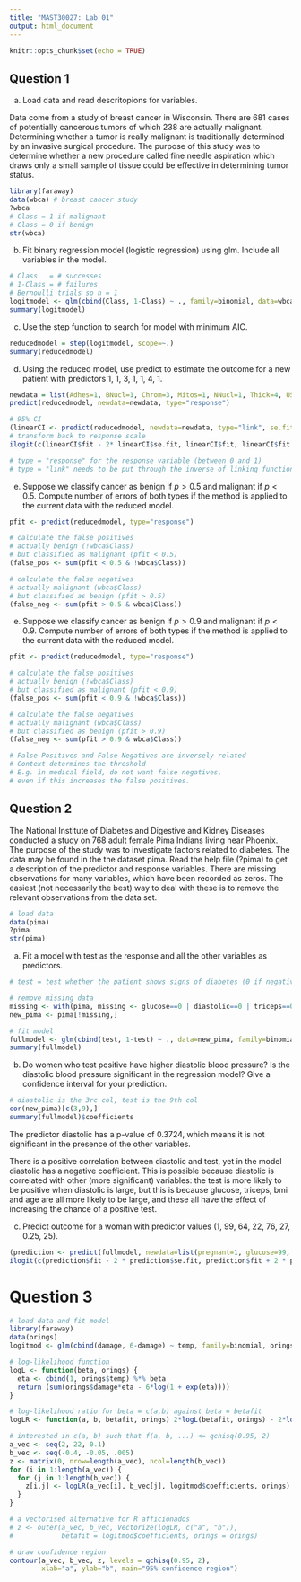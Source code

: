 ```yaml
---
title: "MAST30027: Lab 01"
output: html_document
---
```


```r
knitr::opts_chunk$set(echo = TRUE)
```


## Question 1

a) Load data and read descritopions for variables. 

Data come from a study of breast cancer in Wisconsin. There are 681 cases of potentially cancerous tumors of which 238 are actually malignant. Determining whether a tumor is really malignant is traditionally determined by an invasive surgical procedure. The purpose of this study was to determine whether a new procedure called fine needle aspiration which draws only a small sample of tissue could be effective in determining tumor status.

```r
library(faraway)
data(wbca) # breast cancer study 
?wbca
# Class = 1 if malignant
# Class = 0 if benign
str(wbca)
```

b) Fit binary regression model (logistic regression) using glm. Include all variables in the model. 

```r
# Class   = # successes
# 1-Class = # failures
# Bernoulli trials so n = 1
logitmodel <- glm(cbind(Class, 1-Class) ~ ., family=binomial, data=wbca)
summary(logitmodel)
```

c) Use the step function to search for model with minimum AIC. 

```r
reducedmodel = step(logitmodel, scope=~.)
summary(reducedmodel)
```

d) Using the reduced model, use predict to estimate the outcome for a new patient with predictors 1, 1, 3, 1, 1, 4, 1.

```r
newdata = list(Adhes=1, BNucl=1, Chrom=3, Mitos=1, NNucl=1, Thick=4, UShap=1)
predict(reducedmodel, newdata=newdata, type="response")

# 95% CI
(linearCI <- predict(reducedmodel, newdata=newdata, type="link", se.fit=TRUE))
# transform back to response scale
ilogit(c(linearCI$fit - 2* linearCI$se.fit, linearCI$fit, linearCI$fit + 2* linearCI$se.fit))

# type = "response" for the response variable (between 0 and 1)
# type = "link" needs to be put through the inverse of linking function (ilogit in this case)
```

e) Suppose we classify cancer as benign if $p > 0.5$ and malignant if $p < 0.5$. Compute number of errors of both types if the method is applied to the current data with the reduced model. 

```r
pfit <- predict(reducedmodel, type="response")

# calculate the false positives
# actually benign (!wbca$Class)
# but classified as malignant (pfit < 0.5)
(false_pos <- sum(pfit < 0.5 & !wbca$Class))

# calculate the false negatives 
# actually malignant (wbca$Class)
# but classified as benign (pfit > 0.5)
(false_neg <- sum(pfit > 0.5 & wbca$Class))
```

e) Suppose we classify cancer as benign if $p > 0.9$ and malignant if $p < 0.9$. Compute number of errors of both types if the method is applied to the current data with the reduced model. 

```r
pfit <- predict(reducedmodel, type="response")

# calculate the false positives
# actually benign (!wbca$Class)
# but classified as malignant (pfit < 0.9)
(false_pos <- sum(pfit < 0.9 & !wbca$Class))

# calculate the false negatives 
# actually malignant (wbca$Class)
# but classified as benign (pfit > 0.9)
(false_neg <- sum(pfit > 0.9 & wbca$Class))

# False Positives and False Negatives are inversely related 
# Context determines the threshold
# E.g. in medical field, do not want false negatives, 
# even if this increases the false positives. 
```

## Question 2

The National Institute of Diabetes and Digestive and Kidney Diseases conducted a study on 768 adult female Pima Indians living near Phoenix. The purpose of the study was to investigate factors related to diabetes. The data may be found in the the dataset pima. Read the help file (?pima) to get a description of the predictor and response variables. There are missing observations for many variables, which have been recorded as zeros. The easiest (not necessarily the best) way to deal with these is to remove the relevant observations from the data set.

```r
# load data
data(pima)
?pima
str(pima)
```

a) Fit a model with test as the response and all the other variables as predictors. 

```r
# test = test whether the patient shows signs of diabetes (0 if negative, 1 if positive)

# remove missing data 
missing <- with(pima, missing <- glucose==0 | diastolic==0 | triceps==0 | bmi == 0)
new_pima <- pima[!missing,]

# fit model
fullmodel <- glm(cbind(test, 1-test) ~ ., data=new_pima, family=binomial)
summary(fullmodel)
```

b) Do women who test positive have higher diastolic blood pressure? Is the diastolic blood pressure significant in the regression model? Give a confidence interval for your prediction. 

```r
# diastolic is the 3rc col, test is the 9th col
cor(new_pima)[c(3,9),]
summary(fullmodel)$coefficients
```

The predictor diastolic has a p-value of 0.3724, which means it is not significant in the presence of the other variables. 

There is a positive correlation between diastolic and test, yet in the model diastolic has a negative coefficient. This is possible because diastolic is correlated with other (more significant) variables: the test is more likely to be positive when diastolic is large, but this is because glucose, triceps, bmi and age are all more likely to be large, and these all have the effect of increasing the chance of a positive test. 

c) Predict outcome for a woman with predictor values (1, 99, 64, 22, 76, 27, 0.25, 25).

```r
(prediction <- predict(fullmodel, newdata=list(pregnant=1, glucose=99, diastolic=64, triceps=22, insulin=76, bmi=27, diabetes=0.25, age=25), type="link", se.fit=TRUE))
ilogit(c(prediction$fit - 2 * prediction$se.fit, prediction$fit + 2 * prediction$se.fit))
```

# Question 3

```r
# load data and fit model
library(faraway)
data(orings)
logitmod <- glm(cbind(damage, 6-damage) ~ temp, family=binomial, orings)

# log-likelihood function
logL <- function(beta, orings) {
  eta <- cbind(1, orings$temp) %*% beta
  return (sum(orings$damage*eta - 6*log(1 + exp(eta))))
}

# log-likelihood ratio for beta = c(a,b) against beta = betafit
logLR <- function(a, b, betafit, orings) 2*logL(betafit, orings) - 2*logL(c(a, b), orings)

# interested in c(a, b) such that f(a, b, ...) <= qchisq(0.95, 2)
a_vec <- seq(2, 22, 0.1)
b_vec <- seq(-0.4, -0.05, .005)
z <- matrix(0, nrow=length(a_vec), ncol=length(b_vec))
for (i in 1:length(a_vec)) {
  for (j in 1:length(b_vec)) {
    z[i,j] <- logLR(a_vec[i], b_vec[j], logitmod$coefficients, orings)
  }
}

# a vectorised alternative for R afficionados
# z <- outer(a_vec, b_vec, Vectorize(logLR, c("a", "b")), 
#            betafit = logitmod$coefficients, orings = orings)

# draw confidence region
contour(a_vec, b_vec, z, levels = qchisq(0.95, 2), 
        xlab="a", ylab="b", main="95% confidence region")
```

